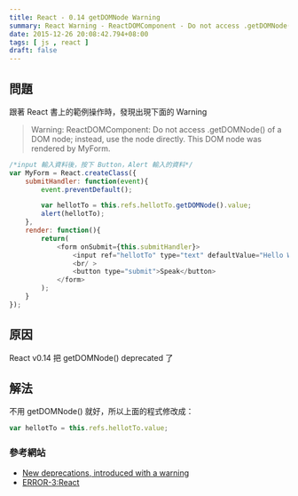 ```yaml
---
title: React - 0.14 getDOMNode Warning
summary: React Warning - ReactDOMComponent - Do not access .getDOMNode() of a DOM node; instead, use the node directly. This DOM node was rendered by MyForm.
date: 2015-12-26 20:08:42.794+08:00
tags: [ js , react ]
draft: false
---
```


## 問題

跟著 React 書上的範例操作時，發現出現下面的 Warning

> Warning: ReactDOMComponent: Do not access .getDOMNode() of a DOM node; instead, use the node directly. This DOM node was rendered by MyForm.

```js
/*input 輸入資料後，按下 Button，Alert 輸入的資料*/
var MyForm = React.createClass({  
    submitHandler: function(event){
        event.preventDefault();

        var hellotTo = this.refs.hellotTo.getDOMNode().value;
        alert(hellotTo);
    },
    render: function(){
        return(
            <form onSubmit={this.submitHandler}>
                <input ref="hellotTo" type="text" defaultValue="Hello World!" />
                <br/ >
                <button type="submit">Speak</button>
            </form>
        );
    }
});
```

## 原因

React v0.14 把 getDOMNode() deprecated 了

## 解法

不用 getDOMNode() 就好，所以上面的程式修改成：

```js
var hellotTo = this.refs.hellotTo.value;  
```

### 參考網站

- [New deprecations, introduced with a warning](http://facebook.github.io/react/blog/2015/10/07/react-v0.14.html#new-deprecations-introduced-with-a-warning)
- [ERROR-3:React](http://my.oschina.net/wuguzi/?disp=2&p=1&catalog=3407299)